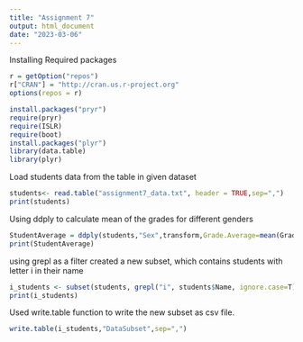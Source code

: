 ---
title: "Assignment 7"
output: html_document
date: "2023-03-06"
---

Installing Required packages

```{r}
r = getOption("repos")
r["CRAN"] = "http://cran.us.r-project.org"
options(repos = r)
```

```{r}
 

 
install.packages("pryr")
require(pryr)
require(ISLR)
require(boot)
install.packages("plyr")
library(data.table)
library(plyr)
```

Load students data from the table in given dataset

```{r}
students<- read.table("assignment7_data.txt", header = TRUE,sep=",")
print(students)
```

Using ddply to calculate mean of the grades for different genders

```{r}
StudentAverage = ddply(students,"Sex",transform,Grade.Average=mean(Grade))
print(StudentAverage)
```

using grepl as a filter created a new subset, which contains students with letter i in their name

```{r}
i_students <- subset(students, grepl("i", students$Name, ignore.case=T))
print(i_students)
```

Used write.table function to write the new subset as csv file.

```{r}
write.table(i_students,"DataSubset",sep=",") 
```
